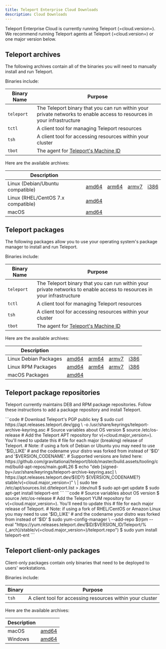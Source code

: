 ```yaml
---
title: Teleport Enterprise Cloud Downloads
description: Cloud Downloads
---
```


Teleport Enterprise Cloud is currently running Teleport (=cloud.version=). We recommend
running Teleport agents at Teleport (=cloud.version=) or one major version
below.

## Teleport archives

The following archives contain all of the binaries you will need to manually
install and run Teleport.

Binaries include:

|Binary Name|Purpose|
|---|---|
|`teleport`| The Teleport binary that you can run within your private networks to enable access to resources in your infrastructure|
|`tctl`| A client tool for managing Teleport resources|
|`tsh`| A client tool for accessing resources within your cluster|
|`tbot`| The agent for [Teleport's Machine ID](../../machine-id/introduction.mdx)|

Here are the available archives:

Description                        | | | | |
-----------------------------------|-|-|-|-|
Linux (Debian/Ubuntu compatible)   | [amd64](https://cdn.teleport.dev/teleport-ent-v(=cloud.version=)-linux-amd64-bin.tar.gz) | [arm64](https://cdn.teleport.dev/teleport-ent-v(=cloud.version=)-linux-arm64-bin.tar.gz) | [armv7](https://cdn.teleport.dev/teleport-ent-v(=cloud.version=)-linux-arm-bin.tar.gz) | [i386](https://cdn.teleport.dev/teleport-ent-v(=cloud.version=)-linux-386-bin.tar.gz) |
Linux (RHEL/CentOS 7.x compatible) | [amd64](https://cdn.teleport.dev/teleport-ent-v(=cloud.version=)-linux-amd64-centos7-bin.tar.gz) |
macOS                              | [amd64](https://cdn.teleport.dev/teleport-ent-v(=cloud.version=)-darwin-amd64-bin.tar.gz) |

## Teleport packages

The following packages allow you to use your operating system's package manager
to install and run Teleport.

Binaries include:

|Binary Name| Purpose|
|------|---|
|`teleport`| The Teleport binary that you can run within your private networks to enable access to resources in your infrastructure|
|`tctl`| A client tool for managing Teleport resources|
|`tsh`| A client tool for accessing resources within your cluster|
|`tbot`| The agent for [Teleport's Machine ID](../../machine-id/introduction.mdx)|

Here are the available archives:

Description                        | | | | |
-----------------------------------|-|-|-|-|
Linux Debian Packages              | [amd64](https://cdn.teleport.dev/teleport-ent_(=cloud.version=)_amd64.deb) | [arm64](https://cdn.teleport.dev/teleport-ent_(=cloud.version=)_arm64.deb) | [armv7](https://cdn.teleport.dev/teleport-ent_(=cloud.version=)_arm.deb) | [i386](https://cdn.teleport.dev/teleport-ent_(=cloud.version=)_i386.deb) |
Linux RPM Packages                 | [amd64](https://cdn.teleport.dev/teleport-ent-(=cloud.version=)-1.x86_64.rpm) | [arm64](https://cdn.teleport.dev/teleport-ent-(=cloud.version=)-1.arm64.rpm) | [armv7](https://cdn.teleport.dev/teleport-ent-(=cloud.version=)-1.arm.rpm) | [i386](https://cdn.teleport.dev/teleport-ent-(=cloud.version=)-1.i386.rpm) |
macOS Packages                     | [amd64](https://cdn.teleport.dev/teleport-ent-(=cloud.version=).pkg) |

## Teleport package repositories

Teleport currently maintains DEB and RPM package repositories. Follow these
instructions to add a package repository and install Teleport.

<Tabs>
    <TabItem label="Debian/Ubuntu (DEB)">
        ```code
        # Download Teleport's PGP public key
        $ sudo curl https://apt.releases.teleport.dev/gpg \
          -o /usr/share/keyrings/teleport-archive-keyring.asc
        # Source variables about OS version
        $ source /etc/os-release
        # Add the Teleport APT repository for v(=cloud.major_version=). You'll need to update this
        # file for each major (breaking) release of Teleport.
        # Note: if using a fork of Debian or Ubuntu you may need to use '$ID_LIKE'
        # and the codename your distro was forked from instead of '$ID' and '$VERSION_CODENAME'.
        # Supported versions are listed here: https://github.com/gravitational/teleport/blob/master/build.assets/tooling/cmd/build-apt-repos/main.go#L26
        $ echo "deb [signed-by=/usr/share/keyrings/teleport-archive-keyring.asc] \
          https://apt.releases.teleport.dev/${ID?} ${VERSION_CODENAME?} stable/v(=cloud.major_version=)" \
        | sudo tee /etc/apt/sources.list.d/teleport.list > /dev/null
        $ sudo apt-get update
        $ sudo apt-get install teleport-ent
        ```
    </TabItem>
    <TabItem label="Amazon Linux 2/RHEL (RPM)">
        ```code
        # Source variables about OS version
        $ source /etc/os-release
        # Add the Teleport YUM repository for v(=cloud.major_version=). You'll need to update this
        # file for each major release of Teleport.
        # Note: if using a fork of RHEL/CentOS or Amazon Linux you may need to use '$ID_LIKE'
        # and the codename your distro was forked from instead of '$ID'
        $ sudo yum-config-manager \
            --add-repo $(rpm --eval "https://yum.releases.teleport.dev/$ID/$VERSION_ID/Teleport/%{_arch}/stable/v(=cloud.major_version=)/teleport.repo")
        $ sudo yum install teleport-ent
        ```
    </TabItem>
</Tabs>

## Teleport client-only packages

Client-only packages contain only binaries that need to be deployed to users'
workstations.

Binaries include:

|Binary|Purpose|
|---|---|
|`tsh`|A client tool for accessing resources within your cluster|

Here are the available archives:

Description                        | |
-----------------------------------|-|
macOS                              | [amd64](https://cdn.teleport.dev/tsh-(=cloud.version=).pkg) |
Windows                            | [amd64](https://cdn.teleport.dev/teleport-v(=cloud.version=)-windows-amd64-bin.zip) |
